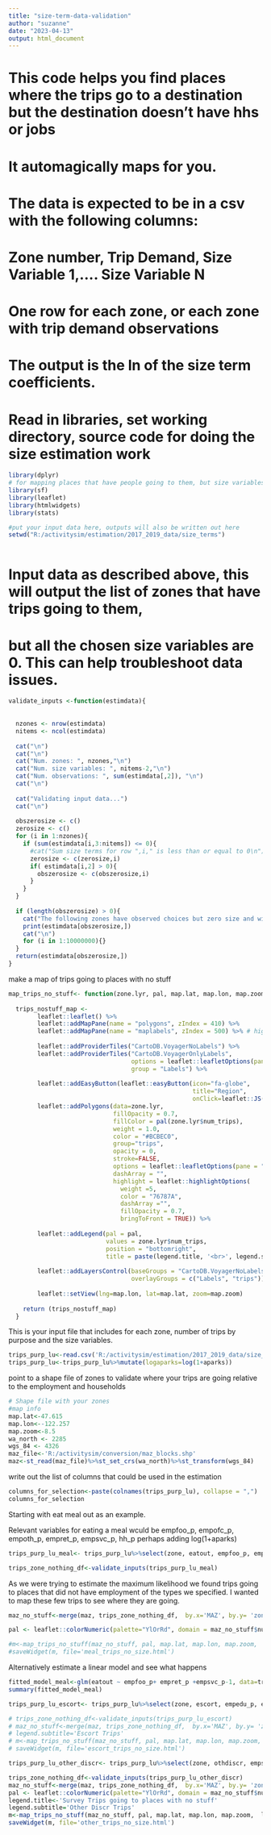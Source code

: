 ```yaml
---
title: "size-term-data-validation"
author: "suzanne"
date: "2023-04-13"
output: html_document
---
```


# This code helps you find places where the trips go to a destination but the destination doesn't have hhs or jobs
# It automagically maps for you.

# The data is expected to be in a csv with the following columns: 
# Zone number, Trip Demand, Size Variable 1,.... Size Variable N
# One row for each zone, or each zone with trip demand observations
# The output is the ln of the size term coefficients.


# Read in libraries, set working directory, source code for doing the size estimation work
```r
library(dplyr)
# for mapping places that have people going to them, but size variables are zero:
library(sf)
library(leaflet)
library(htmlwidgets)
library(stats)

#put your input data here, outputs will also be written out here
setwd("R:/activitysim/estimation/2017_2019_data/size_terms")



```


# Input data as described above, this will output the list of zones that have trips going to them,
# but all the chosen size variables are 0. This can help troubleshoot data issues.
```r
validate_inputs <-function(estimdata){
  
  
  nzones <- nrow(estimdata)
  nitems <- ncol(estimdata)
  
  cat("\n")
  cat("\n")
  cat("Num. zones: ", nzones,"\n")
  cat("Num. size variables: ", nitems-2,"\n")
  cat("Num. observations: ", sum(estimdata[,2]), "\n")
  cat("\n")
  
  cat("Validating input data...")
  cat("\n")
  
  obszerosize <- c()
  zerosize <- c()
  for (i in 1:nzones){
    if (sum(estimdata[i,3:nitems]) <= 0){
      #cat("Sum size terms for row ",i," is less than or equal to 0\n")
      zerosize <- c(zerosize,i)
      if( estimdata[i,2] > 0){
        obszerosize <- c(obszerosize,i)
      }
    }
  }
  
  if (length(obszerosize) > 0){
    cat("The following zones have observed choices but zero size and will be ignored:","\n")
    print(estimdata[obszerosize,])
    cat("\n")
    for (i in 1:10000000){}
  }
  return(estimdata[obszerosize,])
}


```


make a map of trips going to places with no stuff
```r
map_trips_no_stuff<- function(zone.lyr, pal, map.lat, map.lon, map.zoom, legend.title, legend.subtitle){
  
  trips_nostuff_map <- 
        leaflet::leaflet() %>%
        leaflet::addMapPane(name = "polygons", zIndex = 410) %>%
        leaflet::addMapPane(name = "maplabels", zIndex = 500) %>% # higher zIndex rendered on top
        
        leaflet::addProviderTiles("CartoDB.VoyagerNoLabels") %>%
        leaflet::addProviderTiles("CartoDB.VoyagerOnlyLabels",
                                  options = leaflet::leafletOptions(pane = "maplabels"),
                                  group = "Labels") %>%
        
        leaflet::addEasyButton(leaflet::easyButton(icon="fa-globe",
                                                   title="Region",
                                                   onClick=leaflet::JS("function(btn, map){map.setView([47.615,-122.257],8.5); }"))) %>% # this needs to be not hard-coded)
        leaflet::addPolygons(data=zone.lyr,
                             fillOpacity = 0.7,
                             fillColor = pal(zone.lyr$num_trips),
                             weight = 1.0,
                             color = "#BCBEC0",
                             group="trips",
                             opacity = 0,
                             stroke=FALSE,
                             options = leaflet::leafletOptions(pane = "polygons"),
                             dashArray = "",
                             highlight = leaflet::highlightOptions(
                               weight =5,
                               color = "76787A",
                               dashArray ="",
                               fillOpacity = 0.7,
                               bringToFront = TRUE)) %>%
        
        leaflet::addLegend(pal = pal,
                           values = zone.lyr$num_trips,
                           position = "bottomright",
                           title = paste(legend.title, '<br>', legend.subtitle)) %>%
        
        leaflet::addLayersControl(baseGroups = "CartoDB.VoyagerNoLabels",
                                  overlayGroups = c("Labels", "trips"))%>%
        
        leaflet::setView(lng=map.lon, lat=map.lat, zoom=map.zoom)
    
    return (trips_nostuff_map)
  }


```

This is your input file that includes for each zone, number of trips by purpose and the size variables.
```r
trips_purp_lu<-read.csv('R:/activitysim/estimation/2017_2019_data/size_terms/size_terms_2017_2019.csv')
trips_purp_lu<-trips_purp_lu%>%mutate(logaparks=log(1+aparks))
```

point to a shape file of zones to validate where your trips are going relative to the employment and households
```r
# Shape file with your zones
#map info
map.lat<-47.615
map.lon<--122.257
map.zoom<-8.5
wa_north <- 2285
wgs_84 <- 4326
maz_file<-'R:/activitysim/conversion/maz_blocks.shp'
maz<-st_read(maz_file)%>%st_set_crs(wa_north)%>%st_transform(wgs_84)


```

write out the list of columns that could be used in the estimation
```r
columns_for_selection<-paste(colnames(trips_purp_lu), collapse = ",")
columns_for_selection
```

Starting with eat meal out as an example.


Relevant variables for eating a meal wculd be empfoo_p, empofc_p, empoth_p, empret_p, empsvc_p, hh_p 
perhaps adding log(1+aparks)


```r
trips_purp_lu_meal<- trips_purp_lu%>%select(zone, eatout, empfoo_p, empofc_p, empret_p, empsvc_p, hh_p  )
```


```r
trips_zone_nothing_df<-validate_inputs(trips_purp_lu_meal)


```
As we were trying to estimate the maximum likelihood we found trips going to places that did not have employment of the types we specified. I wanted to map these few trips to see where they are going.


```r

maz_no_stuff<-merge(maz, trips_zone_nothing_df,  by.x='MAZ', by.y= 'zone', all.x=TRUE)%>% replace(is.na(.), 0)%>%rename(num_trips=eatout)

pal <- leaflet::colorNumeric(palette="YlOrRd", domain = maz_no_stuff$num_trips)


```

```r
#m<-map_trips_no_stuff(maz_no_stuff, pal, map.lat, map.lon, map.zoom,  legend.title, legend.subtitle)
#saveWidget(m, file='meal_trips_no_size.html')
```


Alternatively estimate a linear model and see what happens
```r
fitted_model_meal<-glm(eatout ~ empfoo_p+ empret_p +empsvc_p-1, data=trips_purp_lu)
summary(fitted_model_meal)
```


```r
trips_purp_lu_escort<- trips_purp_lu%>%select(zone, escort, empedu_p, empsvc_p, empmed_p, empgov_p,  empofc_p, empfoo_p,  hh_p, stugrd_p, stuhgh_p)

```

```r
# trips_zone_nothing_df<-validate_inputs(trips_purp_lu_escort)
# maz_no_stuff<-merge(maz, trips_zone_nothing_df,  by.x='MAZ', by.y= 'zone', all.x=TRUE)%>% replace(is.na(.), 0)%>%rename(num_trips=escort)
# legend.subtitle='Escort Trips'
# m<-map_trips_no_stuff(maz_no_stuff, pal, map.lat, map.lon, map.zoom,  legend.title, legend.subtitle)
# saveWidget(m, file='escort_trips_no_size.html')

```



```r
trips_purp_lu_other_discr<- trips_purp_lu%>%select(zone, othdiscr, empsvc_p,empedu_p,empfoo_p,empret_p,hh_p, logaparks)
```

```r
trips_zone_nothing_df<-validate_inputs(trips_purp_lu_other_discr) 
maz_no_stuff<-merge(maz, trips_zone_nothing_df,  by.x='MAZ', by.y= 'zone', all.x=TRUE)%>% replace(is.na(.), 0)%>%rename(num_trips=othdiscr)
pal <- leaflet::colorNumeric(palette="YlOrRd", domain = maz_no_stuff$num_trips)
legend.title<-'Survey Trips going to places with no stuff'
legend.subtitle='Other Discr Trips'
m<-map_trips_no_stuff(maz_no_stuff, pal, map.lat, map.lon, map.zoom,  legend.title, legend.subtitle)
saveWidget(m, file='other_trips_no_size.html')

```
